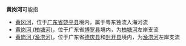 '''黄岗河'''可能指
*[[黄冈河|黄冈河]]，位于[[广东省|广东省]][[饶平县|饶平县]]境内，属于粤东独流入海河流
*[[黄岗河_(柏塘河)|黄岗河 (柏塘河)]]，位于广东省[[博罗县|博罗县]]境内，为[[柏塘河|柏塘河]]左岸支流
*[[黄岗河_(渔涝河)|黄岗河 (渔涝河)]]，位于广东省[[德庆县|德庆县]]和[[封开县|封开县]]境内，为[[渔涝河|渔涝河]]左岸支流
{{Disambig|H|cat=三字中国地名消歧义}}